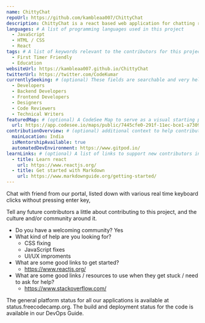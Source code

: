 ```yaml
---
name: ChittyChat
repoUrl: https://github.com/kambleaa007/ChittyChat
description: ChittyChat is a react based web application for chatting realtime.
languages: # A list of programming languages used in this project
  - JavaScript
  - HTML / CSS
  - React
tags: # A list of keywords relevant to the contributors for this project
  - First Timer Friendly
  - Education
websiteUrl: https://kambleaa007.github.io/ChittyChat
twitterUrl: https://twitter.com/CodeKumar
currentlySeeking: # (optional) These fields are searchable and very helpful for contributors to match well with your project
  - Developers
  - Backend Developers
  - Frontend Developers
  - Designers
  - Code Reviewers
  - Technical Writers
featuredMap: # (optional) A CodeSee Map to serve as a visual starting point for contributors
  url: https://app.codesee.io/maps/public/7445cfe0-291f-11ec-bce1-a7309021f917
contributionOverview: # (optional) additional context to help contributors match well with your project
  mainLocation: India
  isMentorshipAvailable: true
  automatedDevEnvironment: https://www.gitpod.io/
learnLinks: # (optional) A list of links to support new contributors in learning about the project and tech stack and culture / community
  - title: Learn react
    url: https://www.reactjs.org/
  - title: Get started with Markdown
    url: https://www.markdownguide.org/getting-started/
---
```


<!-- Divide your content into sections using our handy shortcodes. Each section is optional -->

<Overview>

Chat with friend from our portal, listed down with various real time keyboard clicks without pressing enter key, 

</Overview>

<Contributing>

Tell any future contributors a little about contributing to this project, and the culture and/or community around it.

- Do you have a welcoming community? Yes
- What kind of help are you looking for? 
	- CSS fixing
	- JavaScript fixes
	- UI/UX improments
- What are some good links to get started?
	- https://www.reactjs.org/
- What are some good links / resources to use when they get stuck / need to ask for help?
	- https://www.stackoverflow.com/

The general platform status for all our applications is available at status.freecodecamp.org. The build and deployment status for the code is available in our DevOps Guide.

</Contributing>
